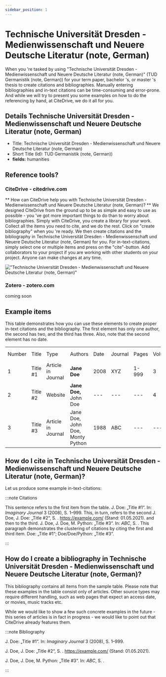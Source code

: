 ```yaml
---
sidebar_position: 1
---
```


# Technische Universität Dresden - Medienwissenschaft und Neuere Deutsche Literatur (note, German)

When you 're tasked by using "Technische Universität Dresden - Medienwissenschaft und Neuere Deutsche Literatur (note, German)" (TUD Germanistik (note, German)) for your term paper, bachelor 's, or master 's thesis to create citations and bibliographies.
Manually entering bibliographies and in-text citations can be time-consuming and error-prone. And while we will try to present you some examples on how to do the referencing by hand, at CiteDrive, we do it all for you.

## Details  Technische Universität Dresden - Medienwissenschaft und Neuere Deutsche Literatur (note, German)
* Title: Technische Universität Dresden - Medienwissenschaft und Neuere Deutsche Literatur (note, German)
* Short Title (Id): TUD Germanistik (note, German))
* **fields:** humanities

## Reference tools?
### CiteDrive - citedrive.com
** How can CiteDrive help you with Technische Universität Dresden - Medienwissenschaft und Neuere Deutsche Literatur (note, German)? **
We designed CiteDrive from the ground up to be as simple and easy to use as possible - you 've got more important things to do than to worry about bibliographies. Simply with CiteDrive, you create a library for your work. Collect all the items you need to cite, and we do the rest. Click on "create bibliography" when you 're ready. We then create citations and the bibliography in Technische Universität Dresden - Medienwissenschaft und Neuere Deutsche Literatur (note, German) for you. For in-text-citations, simply select one or multiple items and press on the "cite"-button. Add collaborators to your project if you are working with other students on your project. Anyone can make changes at any time.


!["Technische Universität Dresden - Medienwissenschaft und Neuere Deutsche Literatur (note, German)"](images/technische-universitat-dresden--medienwissenschaft-und-neuere-deutsche-literatur-note-german.svg "Choose Technische Universität Dresden - Medienwissenschaft und Neuere Deutsche Literatur (note, German) in the CiteDrive App")

### Zotero - zotero.com

coming soon

## Example items

This table demonstrates how you can use these elements to create proper in-text citations and the bibliography. The first element has only one author, the second has two, and the third has three. Also, note that the second element has no date.


<table>
  <tr>
   <td>Number
   </td>
   <td>Title
   </td>
   <td>Type
   </td>
   <td>Authors
   </td>
   <td>Date
   </td>
   <td>Journal
   </td>
   <td>Pages
   </td>
   <td>Volume
   </td>
   <td>Issue
   </td>
   <td>Access Date
   </td>
  </tr>
  <tr>
   <td>1
   </td>
   <td>Title #1
   </td>
   <td>Article in Journal
   </td>
   <td><strong>Jane Doe</strong>
   </td>
   <td>2008
   </td>
   <td>XYZ
   </td>
   <td>1-999
   </td>
   <td>3
   </td>
   <td>2
   </td>
   <td>--
   </td>
  </tr>
  <tr>
   <td>
2
   </td>
   <td>Title #2
   </td>
   <td>Website
   </td>
   <td><strong>Jane Doe, </strong>John Doe
   </td>
   <td>---
   </td>
   <td>---
   </td>
   <td>---
   </td>
   <td>4
   </td>
   <td>---
   </td>
   <td>2020-05-01
   </td>
  </tr>
  <tr>
   <td>3
   </td>
   <td>Title #3
   </td>
   <td>Article in Journal
   </td>
   <td>Jane Doe, John Doe, Monty Python
   </td>
   <td>1988
   </td>
   <td>ABC
   </td>
   <td>---
   </td>
   <td>---
   </td>
   <td>16
   </td>
   <td>---
   </td>
  </tr>
</table>



## How do I cite in  Technische Universität Dresden - Medienwissenschaft und Neuere Deutsche Literatur (note, German)?

Let us produce some example in-text-citations:

:::note Citations


This sentence refers to the first item from the table. J. Doe: „Title #1“. In: <i>Imaginary Journal</i> 3 (2008), S. 1–999. This, in turn, refers to the second J. Doe, J. Doe: „Title #2“, S. . https://example.com/ (Stand: 01.05.2021).
and then to the third.  J. Doe, J. Doe, M. Python: „Title #3“. In: <i>ABC</i>, S. .
This paragraph demonstrates the clustering of citations by citing the first and third item. Doe: „Title #1“; Doe/Doe/Python: „Title #3“.

:::

## How do I create a bibliography in Technische Universität Dresden - Medienwissenschaft und Neuere Deutsche Literatur (note, German)?

This bibliography contains all items from the sample table. Please note that these examples in the table consist only of articles. Other source types may require different handling, such as web pages that expect an access date, or movies, music tracks etc.

While we would like to show a few such concrete examples in the future - this series of articles is in fact in progress - we would like to point out that CiteDrive already features them.

:::note Bibliography

J. Doe: „Title #1“. In: <i>Imaginary Journal</i> 3 (2008),  S. 1–999.

J. Doe, J. Doe: „Title #2“,  S. . https://example.com/ (Stand: 01.05.2021).

J. Doe, J. Doe, M. Python: „Title #3“. In: <i>ABC</i>,  S. .



:::


        